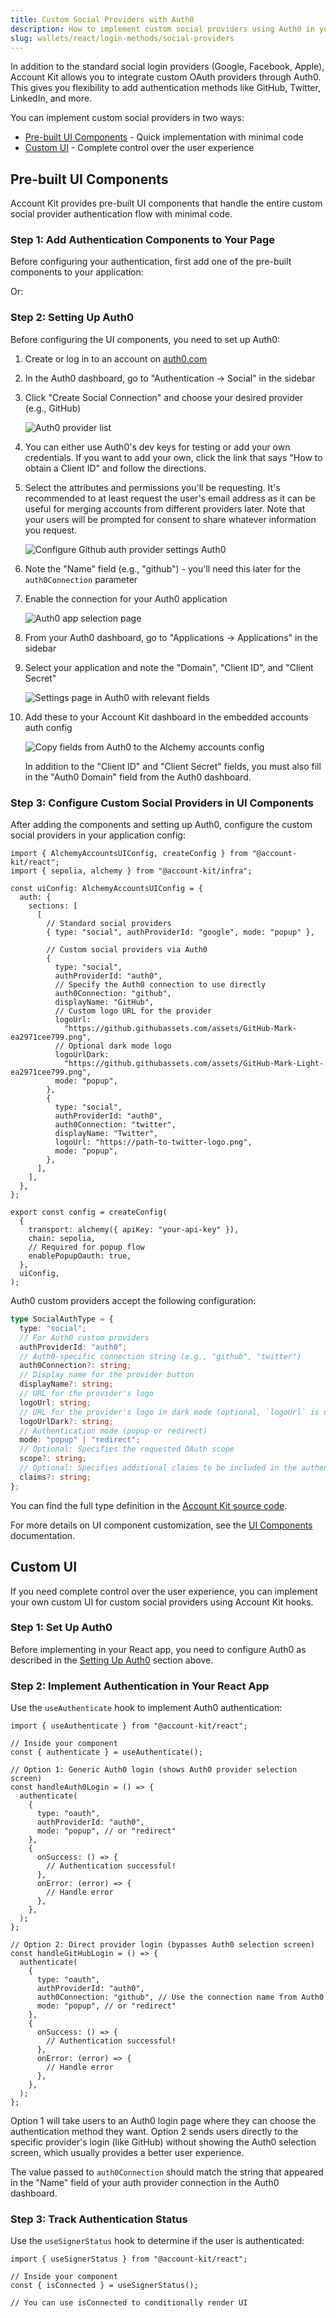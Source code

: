 ```yaml
---
title: Custom Social Providers with Auth0
description: How to implement custom social providers using Auth0 in your React app
slug: wallets/react/login-methods/social-providers
---
```


In addition to the standard social login providers (Google, Facebook, Apple), Account Kit allows you to integrate custom OAuth providers through Auth0. This gives you flexibility to add authentication methods like GitHub, Twitter, LinkedIn, and more.

You can implement custom social providers in two ways:

- [Pre-built UI Components](#pre-built-ui-components) - Quick implementation with minimal code
- [Custom UI](#custom-ui) - Complete control over the user experience

## Pre-built UI Components

Account Kit provides pre-built UI components that handle the entire custom social provider authentication flow with minimal code.

### Step 1: Add Authentication Components to Your Page

Before configuring your authentication, first add one of the pre-built components to your application:

<Markdown src="../shared/modal-auth-example.mdx" />

Or:

<Markdown src="../shared/embedded-auth-example.mdx" />

### Step 2: Setting Up Auth0

Before configuring the UI components, you need to set up Auth0:

1. Create or log in to an account on [auth0.com](https://auth0.com)
2. In the Auth0 dashboard, go to "Authentication → Social" in the sidebar
3. Click "Create Social Connection" and choose your desired provider (e.g., GitHub)

   <img src="/images/wallets/auth0-provider.png" alt="Auth0 provider list" />

4. You can either use Auth0's dev keys for testing or add your own credentials. If you want to add your own, click the link that says "How to obtain a Client ID" and follow the directions.

5. Select the attributes and permissions you'll be requesting. It's recommended to at least request the user's email address as it can be useful for merging accounts from different providers later. Note that your users will be prompted for consent to share whatever information you request.

   <img
     src="/images/wallets/auth0-config.png"
     alt="Configure Github auth provider settings Auth0"
   />

6. Note the "Name" field (e.g., "github") - you'll need this later for the `auth0Connection` parameter
7. Enable the connection for your Auth0 application

   <img src="/images/wallets/auth0-app.png" alt="Auth0 app selection page" />

8. From your Auth0 dashboard, go to "Applications → Applications" in the sidebar
9. Select your application and note the "Domain", "Client ID", and "Client Secret"

   <img
     src="/images/wallets/auth0-app-settings.png"
     alt="Settings page in Auth0 with relevant fields"
   />

10. Add these to your Account Kit dashboard in the embedded accounts auth config

    <img
      src="/images/wallets/alchemy-auth0-config.png"
      alt="Copy fields from Auth0 to the Alchemy accounts config"
    />

    In addition to the "Client ID" and "Client Secret" fields, you must also fill in the "Auth0 Domain" field from the Auth0 dashboard.

### Step 3: Configure Custom Social Providers in UI Components

After adding the components and setting up Auth0, configure the custom social providers in your application config:

```tsx twoslash
import { AlchemyAccountsUIConfig, createConfig } from "@account-kit/react";
import { sepolia, alchemy } from "@account-kit/infra";

const uiConfig: AlchemyAccountsUIConfig = {
  auth: {
    sections: [
      [
        // Standard social providers
        { type: "social", authProviderId: "google", mode: "popup" },

        // Custom social providers via Auth0
        {
          type: "social",
          authProviderId: "auth0",
          // Specify the Auth0 connection to use directly
          auth0Connection: "github",
          displayName: "GitHub",
          // Custom logo URL for the provider
          logoUrl:
            "https://github.githubassets.com/assets/GitHub-Mark-ea2971cee799.png",
          // Optional dark mode logo
          logoUrlDark:
            "https://github.githubassets.com/assets/GitHub-Mark-Light-ea2971cee799.png",
          mode: "popup",
        },
        {
          type: "social",
          authProviderId: "auth0",
          auth0Connection: "twitter",
          displayName: "Twitter",
          logoUrl: "https://path-to-twitter-logo.png",
          mode: "popup",
        },
      ],
    ],
  },
};

export const config = createConfig(
  {
    transport: alchemy({ apiKey: "your-api-key" }),
    chain: sepolia,
    // Required for popup flow
    enablePopupOauth: true,
  },
  uiConfig,
);
```

Auth0 custom providers accept the following configuration:

```ts twoslash
type SocialAuthType = {
  type: "social";
  // For Auth0 custom providers
  authProviderId: "auth0";
  // Auth0-specific connection string (e.g., "github", "twitter")
  auth0Connection?: string;
  // Display name for the provider button
  displayName?: string;
  // URL for the provider's logo
  logoUrl: string;
  // URL for the provider's logo in dark mode (optional, `logoUrl` is used for both light & dark mode if not provided)
  logoUrlDark?: string;
  // Authentication mode (popup or redirect)
  mode: "popup" | "redirect";
  // Optional: Specifies the requested OAuth scope
  scope?: string;
  // Optional: Specifies additional claims to be included in the authentication token
  claims?: string;
};
```

You can find the full type definition in the [Account Kit source code](https://github.com/alchemyplatform/aa-sdk/blob/main/account-kit/react/src/components/auth/types.ts).

For more details on UI component customization, see the [UI Components](/wallets/react/ui-components) documentation.

## Custom UI

If you need complete control over the user experience, you can implement your own custom UI for custom social providers using Account Kit hooks.

### Step 1: Set Up Auth0

Before implementing in your React app, you need to configure Auth0 as described in the [Setting Up Auth0](#setting-up-auth0) section above.

### Step 2: Implement Authentication in Your React App

Use the `useAuthenticate` hook to implement Auth0 authentication:

```tsx twoslash
import { useAuthenticate } from "@account-kit/react";

// Inside your component
const { authenticate } = useAuthenticate();

// Option 1: Generic Auth0 login (shows Auth0 provider selection screen)
const handleAuth0Login = () => {
  authenticate(
    {
      type: "oauth",
      authProviderId: "auth0",
      mode: "popup", // or "redirect"
    },
    {
      onSuccess: () => {
        // Authentication successful!
      },
      onError: (error) => {
        // Handle error
      },
    },
  );
};

// Option 2: Direct provider login (bypasses Auth0 selection screen)
const handleGitHubLogin = () => {
  authenticate(
    {
      type: "oauth",
      authProviderId: "auth0",
      auth0Connection: "github", // Use the connection name from Auth0
      mode: "popup", // or "redirect"
    },
    {
      onSuccess: () => {
        // Authentication successful!
      },
      onError: (error) => {
        // Handle error
      },
    },
  );
};
```

Option 1 will take users to an Auth0 login page where they can choose the authentication method they want. Option 2 sends users directly to the specific provider's login (like GitHub) without showing the Auth0 selection screen, which usually provides a better user experience.

The value passed to `auth0Connection` should match the string that appeared in the "Name" field of your auth provider connection in the Auth0 dashboard.

### Step 3: Track Authentication Status

Use the `useSignerStatus` hook to determine if the user is authenticated:

```tsx twoslash
import { useSignerStatus } from "@account-kit/react";

// Inside your component
const { isConnected } = useSignerStatus();

// You can use isConnected to conditionally render UI
```
